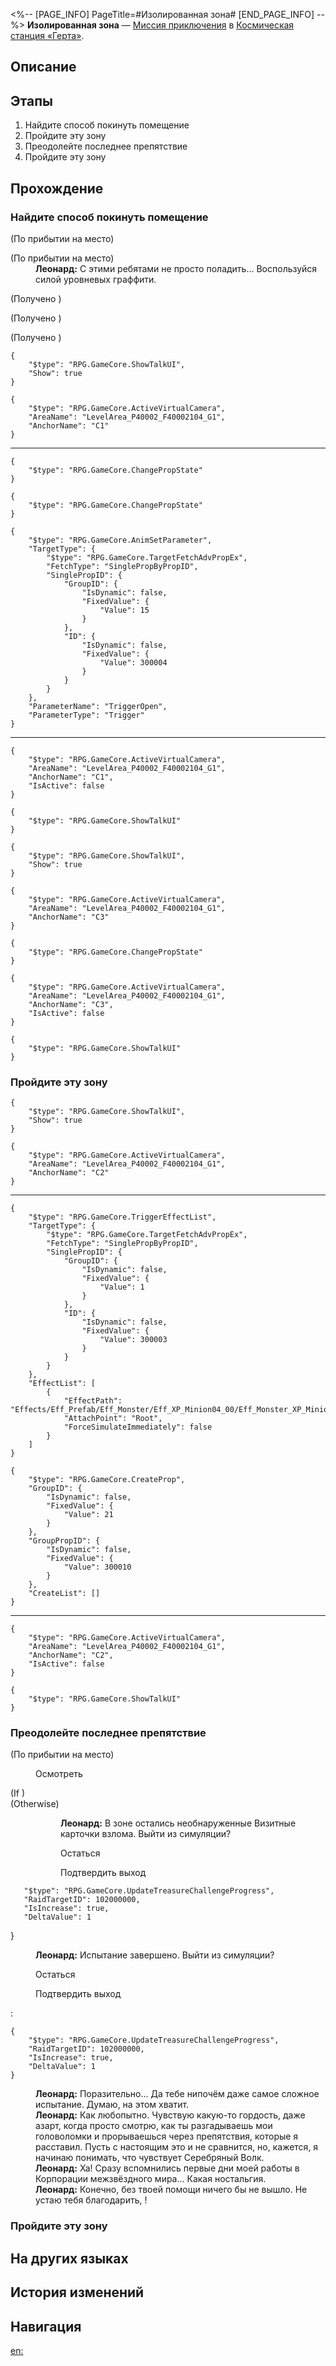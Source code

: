 <%-- [PAGE_INFO]
PageTitle=#Изолированная зона#
[END_PAGE_INFO] --%>
{{Дополнить|Диалоги.}}
{{Миссия Инфобокс
|id              = 8000204
|Название        = 
|Изображение     = Миссия Изолированная зона.png
|Тип             = Миссия приключения
|Событие         = 
|Глава           = 
|Условия         = 
|Персонажи       = Леонард; Первопроходец
|СтартЛокация    = [[Космическая станция «Герта»]] — [[Зона хранения]]
|Мир             = Космическая станция «Герта»
|Предыдущая      = 
|Следующая       = 
|Награды         = 
}}
'''Изолированная зона''' — [[Миссия приключения]] в [[Космическая станция «Герта»]].

==Описание==
{{Описание|<!--официальное описание из Перекрёстка судеб-->}}

==Этапы==
# Найдите способ покинуть помещение
# Пройдите эту зону
# Преодолейте последнее препятствие
# Пройдите эту зону

==Прохождение==
{{Дополнить}}

===Найдите способ покинуть помещение===
{{Описание миссии|тип=Миссия приключения|локация=Зона хранения|Неразбериха, вызванная Серебряным Волком, наконец закончилась, но Леонард всё ещё обеспокоен.<br />Он просит вас провести одно испытание, чтобы обеспечить информационную безопасность на станции и сохранить свою работу.}}
{{Диалог Начало}}
;(По прибытии на место)

;(По прибытии на место)
:'''Леонард:''' С этими ребятами не просто поладить... Воспользуйся силой уровневых граффити.

;(Получено {{Предмет|Виртуальный подсчёт|20|x=1}})

;(Получено {{Предмет|Виртуальный подсчёт|20|x=1}})

;(Получено {{Предмет|Виртуальный подсчёт|20|x=1}})
<pre>{
	"$type": "RPG.GameCore.ShowTalkUI",
	"Show": true
}</pre>
<pre>{
	"$type": "RPG.GameCore.ActiveVirtualCamera",
	"AreaName": "LevelArea_P40002_F40002104_G1",
	"AnchorName": "C1"
}</pre>
----
:<!--0.1-second delay-->
<pre>{
	"$type": "RPG.GameCore.ChangePropState"
}</pre>
<pre>{
	"$type": "RPG.GameCore.ChangePropState"
}</pre>
<pre>{
	"$type": "RPG.GameCore.AnimSetParameter",
	"TargetType": {
		"$type": "RPG.GameCore.TargetFetchAdvPropEx",
		"FetchType": "SinglePropByPropID",
		"SinglePropID": {
			"GroupID": {
				"IsDynamic": false,
				"FixedValue": {
					"Value": 15
				}
			},
			"ID": {
				"IsDynamic": false,
				"FixedValue": {
					"Value": 300004
				}
			}
		}
	},
	"ParameterName": "TriggerOpen",
	"ParameterType": "Trigger"
}</pre>
:<!--1-second delay-->
:<!--2-second delay-->
----
<pre>{
	"$type": "RPG.GameCore.ActiveVirtualCamera",
	"AreaName": "LevelArea_P40002_F40002104_G1",
	"AnchorName": "C1",
	"IsActive": false
}</pre>
<pre>{
	"$type": "RPG.GameCore.ShowTalkUI"
}</pre>
<pre>{
	"$type": "RPG.GameCore.ShowTalkUI",
	"Show": true
}</pre>
<pre>{
	"$type": "RPG.GameCore.ActiveVirtualCamera",
	"AreaName": "LevelArea_P40002_F40002104_G1",
	"AnchorName": "C3"
}</pre>
<pre>{
	"$type": "RPG.GameCore.ChangePropState"
}</pre>
:<!--1-second delay-->
<!--Unknown TalkSentence: 200073329-->
<pre>{
	"$type": "RPG.GameCore.ActiveVirtualCamera",
	"AreaName": "LevelArea_P40002_F40002104_G1",
	"AnchorName": "C3",
	"IsActive": false
}</pre>
<pre>{
	"$type": "RPG.GameCore.ShowTalkUI"
}</pre>
{{Диалог Конец}}

===Пройдите эту зону===
{{Диалог Начало}}

<pre>{
	"$type": "RPG.GameCore.ShowTalkUI",
	"Show": true
}</pre>
<pre>{
	"$type": "RPG.GameCore.ActiveVirtualCamera",
	"AreaName": "LevelArea_P40002_F40002104_G1",
	"AnchorName": "C2"
}</pre>
----
:<!--0.1-second delay-->
:<!--1-second delay-->
:<!--0.2-second delay-->
<pre>{
	"$type": "RPG.GameCore.TriggerEffectList",
	"TargetType": {
		"$type": "RPG.GameCore.TargetFetchAdvPropEx",
		"FetchType": "SinglePropByPropID",
		"SinglePropID": {
			"GroupID": {
				"IsDynamic": false,
				"FixedValue": {
					"Value": 1
				}
			},
			"ID": {
				"IsDynamic": false,
				"FixedValue": {
					"Value": 300003
				}
			}
		}
	},
	"EffectList": [
		{
			"EffectPath": "Effects/Eff_Prefab/Eff_Monster/Eff_XP_Minion04_00/Eff_Monster_XP_Minion04_00_Common_Maze_SpecialAppear.prefab",
			"AttachPoint": "Root",
			"ForceSimulateImmediately": false
		}
	]
}</pre>
<pre>{
	"$type": "RPG.GameCore.CreateProp",
	"GroupID": {
		"IsDynamic": false,
		"FixedValue": {
			"Value": 21
		}
	},
	"GroupPropID": {
		"IsDynamic": false,
		"FixedValue": {
			"Value": 300010
		}
	},
	"CreateList": []
}</pre>
:<!--3-second delay-->
----
<pre>{
	"$type": "RPG.GameCore.ActiveVirtualCamera",
	"AreaName": "LevelArea_P40002_F40002104_G1",
	"AnchorName": "C2",
	"IsActive": false
}</pre>
<pre>{
	"$type": "RPG.GameCore.ShowTalkUI"
}</pre>
:<!--1-second delay-->
{{Диалог Конец}}

===Преодолейте последнее препятствие===
{{Диалог Начало}}
;(По прибытии на место)


:{{Диалог|Изучение}} Осмотреть
;(If {{cx}}<!--SubMission Finish: 800020415-->)
;(Otherwise)
::'''Леонард:''' В зоне остались необнаруженные Визитные карточки взлома. Выйти из симуляции?
::{{Диалог|Стрелка}} Остаться
::{{Диалог|Выход}} Подтвердить выход
::<pre>{
	"$type": "RPG.GameCore.UpdateTreasureChallengeProgress",
	"RaidTargetID": 102000000,
	"IsIncrease": true,
	"DeltaValue": 1
}</pre>
:'''Леонард:''' Испытание завершено. Выйти из симуляции?
:{{Диалог|Стрелка}} Остаться
:{{Диалог|Выход}} Подтвердить выход
:<pre>{
	"$type": "RPG.GameCore.UpdateTreasureChallengeProgress",
	"RaidTargetID": 102000000,
	"IsIncrease": true,
	"DeltaValue": 1
}</pre>
:'''Леонард:''' Поразительно... Да тебе нипочём даже самое сложное испытание. Думаю, на этом хватит.
:'''Леонард:''' Как любопытно. Чувствую какую-то гордость, даже азарт, когда просто смотрю, как ты разгадываешь мои головоломки и прорываешься через препятствия, которые я расставил. Пусть с настоящим это и не сравнится, но, кажется, я начинаю понимать, что чувствует Серебряный Волк.
:'''Леонард:''' Ха! Сразу вспомнились первые дни моей работы в Корпорации межзвёздного мира... Какая ностальгия.
:'''Леонард:''' Конечно, без твоей помощи ничего бы не вышло. Не устаю тебя благодарить, {{MC|м=друг|ж=подруга}}!
{{Диалог Конец}}

===Пройдите эту зону===
{{Диалог Начало}}
{{Диалог Конец}}

==На других языках==
{{На других языках
|en   = Sealed Sector
|zhs  = 封锁扇区
|zht  = 封鎖磁區
|ja   = 封鎖セクタ
|ko   = 봉쇄 섹터
|es   = Sector cerrado
|fr   = Secteur bouclé
|ru   = Изолированная зона
|th   = กวาดล้างโซนปิดผนึก
|vi   = Khu Vực Phong Tỏa
|de   = Versiegelter Sektor
|id   = Sektor Tersegel
|pt   = Setor Trancado
}}

==История изменений==
{{История изменений|3.5}}

==Навигация==
{{Миссия приключения Навбокс|Глава }}

[[en:]]
